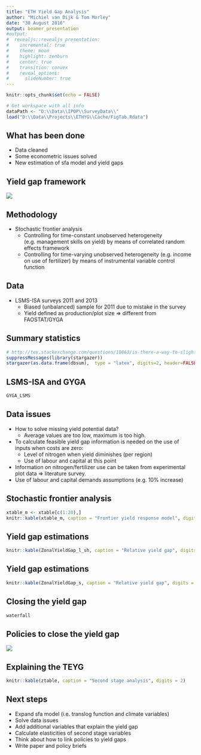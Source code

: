 ```yaml
---
title: "ETH Yield Gap Analysis"
author: "Michiel van Dijk & Tom Morley"
date: "30 August 2016"
output: beamer_presentation
#output:
#  revealjs::revealjs_presentation:
#    incremental: true
#    theme: moon
#    highlight: zenburn
#    center: true
#    transition: convex
#    reveal_options:
#      slideNumber: true
---
```

```r
knitr::opts_chunk$set(echo = FALSE)
```

```r
# Get workspace with all info
dataPath <- "D:\\Data\\IPOP\\SurveyData\\"
load("D:\\Data\\Projects\\ETHYG\\Cache/FigTab.Rdata")
```


## What has been done

- Data cleaned
- Some econometric issues solved
- New estimation of sfa model and yield gaps


## Yield gap framework

![](D:/Data/Projects/ETHYG/FigTab/Yield_gap_framework.png)


## Methodology

- Stochastic frontier analysis
    + Controlling for time-constant unobserved heterogeneity (e.g. management skills on yield) by means of correlated random effects framework 
    + Controlling for time-varying unobserved heterogeneity  (e.g. income on use of fertilizer) by means of instrumental variable control function 


## Data

- LSMS-ISA surveys 2011 and 2013
    + Biased (unbalanced) sample for 2011 due to mistake in the survey
    + Yield defined as production/plot size => different from FAOSTAT/GYGA 


## Summary statistics

\small
```r
# http://tex.stackexchange.com/questions/10863/is-there-a-way-to-slightly-shrink-a-table-including-font-size-to-fit-within-th
suppressMessages(library(stargazer))
stargazer(as.data.frame(dbsum),  type = "latex", digits=2, header=FALSE, title = "Summary statistics")
```
\normalsize


## LSMS-ISA and GYGA

```r
GYGA_LSMS
```


## Data issues

- How to solve missing yield potential data?
    + Average values are too low, maximum is too high.
- To calculate feasible yield gap information is needed on the use of inputs when costs are zero:
    + Level of nitrogen when yield diminishes (per region)
    + Use of labour and capital at this point
- Information on nitrogen/fertilizer use can be taken from experimental plot data => literature survey.
- Use of labour and capital demands assumptions (e.g. 10% increase)


## Stochastic frontier analysis
\tiny
```r
xtable_m <- xtable[c(1:20),]
knitr::kable(xtable_m, caption = "Frontier yield response model", digits = 2)
```
\normalsize


## Yield gap estimations
\small 
```r
knitr::kable(ZonalYieldGap_l_sh, caption = "Relative yield gap", digits = 0)
```
\normalsize


## Yield gap estimations
\small  
```r
knitr::kable(ZonalYieldGap_s, caption = "Relative yield gap", digits = 0)
```
\normalsize


## Closing the yield gap

```r
waterfall
```


## Policies to close the yield gap

![](D:/Data/Projects/ETHYG/FigTab/YG_policy_framework.png)


## Explaining the TEYG
\tiny
```r
knitr::kable(ztable, caption = "Second stage analysis", digits = 2)
```
\normalsize



## Next steps

- Expand sfa model (i.e. translog function and climate variables)
- Solve data issues
- Add additional variables that explain the yield gap
- Calculate elasticities of second stage variables
- Think about how to link policies to yield gaps
- Write paper and policy briefs


